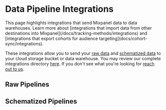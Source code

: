 
# Data Pipeline Integrations

<Callout type="info">
  This page highlights integrations that send Mixpanel data to data warehouses.
  Learn more about [integrations that import data from other destinations into
  Mixpanel](/docs/tracking-methods/integrations) and [integrations that export
  cohorts for audience targeting](docs/cohort-sync/integrations).
</Callout>

These integrations allow you to send your [raw data](/docs/data-pipelines#raw) and [schematized data](/docs/data-pipelines#schematized) to your cloud storage bucket or data warehouse. You may review our complete integrations directory [here](https://mixpanel.com/partners/integrations). If you don't see what you're looking for [reach out to us](https://mixpanel.com/get-support).

## Raw Pipelines

<Cards>
  <Cards.Card
    icon
    title="Raw AWS Pipeline"
    href="/docs/data-pipelines/old-pipelines/integrations/raw-aws-pipeline"
  />
  <Cards.Card
    icon
    title="Raw Azure Pipeline"
    href="/docs/data-pipelines/old-pipelines/integrations/raw-azure-pipeline"
  />
  <Cards.Card
    icon
    title="Raw GCS Pipeline"
    href="/docs/data-pipelines/old-pipelines/integrations/raw-gcs-pipeline"
  />
</Cards>

## Schematized Pipelines

<Cards>
  <Cards.Card
    icon
    title="Schematized AWS Pipeline"
    href="/docs/data-pipelines/old-pipelines/integrations/schematized-aws-pipeline"
  />
  <Cards.Card
    icon
    title="Schematized Azure Pipeline"
    href="/docs/data-pipelines/old-pipelines/integrations/schematized-azure-pipeline"
  />
  <Cards.Card
    icon
    title="Schematized BigQuery Pipeline"
    href="/docs/data-pipelines/old-pipelines/integrations/schematized-bigquery-pipeline"
  />
  <Cards.Card
    icon
    title="Schematized GCS Pipeline"
    href="/docs/data-pipelines/old-pipelines/integrations/schematized-gcs-pipeline"
  />
  <Cards.Card
    icon
    title="Schematized Snowflake Pipeline"
    href="/docs/data-pipelines/old-pipelines/integrations/schematized-snowflake-pipeline"
  />
</Cards>
